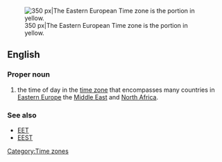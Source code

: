 [[Image:Time zones of Europe.svg|thumb|right|350 px|The Eastern European Time zone is the portion in yellow.]]
==English==
{{wikipedia}}

===Proper noun===
{{en-proper noun|head=[[eastern|Eastern]] [[European]] [[time|Time]]}}

# the time of day in the [[time zone]] that encompasses many countries in [[Eastern Europe]] the [[Middle East]] and [[North Africa]].

===See also===
* [[EET]]
* [[EEST]]

[[Category:Time zones]]